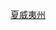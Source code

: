 {{Userbox
  |border-c = lightgrey
  |border-s = 1
  |id-c     = lightgrey
  |id-s     = 12
  |id-fc    = 
  |info-c   = white
  |info-s   = 9
  |info-fc  = black
  |id       = [[Image:Flag of Hawaii.svg|60px]]
  |info     = 这个用户居住于'''[[夏威夷州]]'''。
}}
<includeonly>
[[Category:夏威夷州维基人|{{PAGENAME}}]]
</includeonly><noinclude>
[[Category:夏威夷州维基人|夏威夷州]]
</noinclude>